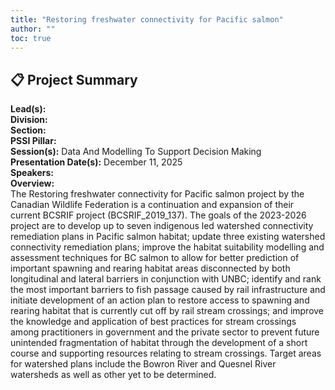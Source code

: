 ```yaml
---
title: "Restoring freshwater connectivity for Pacific salmon"
author: ""
toc: true
---
```


## 📋 Project Summary

**Lead(s):**   
**Division:**   
**Section:**   
**PSSI Pillar:**   
**Session(s):** Data And Modelling To Support Decision Making  
**Presentation Date(s):** December 11, 2025  
**Speakers:**   
**Overview:**  
The Restoring freshwater connectivity for Pacific salmon project by the Canadian Wildlife Federation is a continuation and expansion of their current BCSRIF project (BCSRIF_2019_137). The goals of the 2023-2026 project are to develop up to seven indigenous led watershed connectivity remediation plans in Pacific salmon habitat; update three existing watershed connectivity remediation plans; improve the habitat suitability modelling and assessment techniques for BC salmon to allow for better prediction of important spawning and rearing habitat areas disconnected by both longitudinal and lateral barriers in conjunction with UNBC; identify and rank the most important barriers to fish passage caused by rail infrastructure and initiate development of an action plan to restore access to spawning and rearing habitat that is currently cut off by rail stream crossings; and improve the knowledge and application of best practices for stream crossings among practitioners in government and the private sector to prevent future unintended fragmentation of habitat through the development of a short course and supporting resources relating to stream crossings. Target areas for watershed plans include the Bowron River and Quesnel River watersheds as well as other yet to be determined.   

